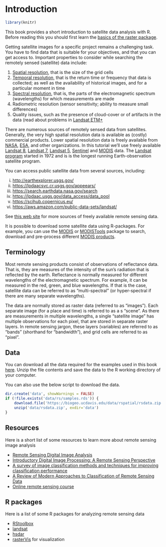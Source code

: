 # Introduction

```r
library(knitr)
```

This book provides a short introduction to satellite data analysis with R. Before reading this you should first learn the [basics of the raster package](http://rspatial.org/raster/). 

Getting satellite images for a specific project remains a challenging task. You have to find data that is suitable for your objectives, and that you can get access to. Important properties to consider while searching the remotely sensed (satellite) data include:

1. [Spatial resolution](http://www.nrcan.gc.ca/node/9407), that is the size of the grid cells
2. [Temporal resolution](http://www.seos-project.eu/modules/remotesensing/remotesensing-c03-p05.html), that is the return time or frequency that data is collected; as well as the availability of historical images, and for a particular moment in time 
3. [Spectral resolution](http://www.seos-project.eu/modules/remotesensing/remotesensing-c03-p03.html), that is, the parts of the electromagnetic spectrum (wavelengths) for which measurements are made
4. Radiometric resolution (sensor sensitivity; ability to measure small differences)
5. Quality issues, such as the presence of cloud-cover or of artifacts in the data (read about problems in [Landsat ETM+](http://landsat.usgs.gov/products_slcoffbackground.php)


There are numerous sources of remotely sensed data from satellites. Generally, the very high spatial resolution data is available as (costly) commercial products. Lower spatial resolution data is freely available from [NASA](https://www.nasa.gov/), [ESA](https://www.esa.int/), and other organizations. In this tutorial we'll use freely available [Landsat 8](https://landsat.gsfc.nasa.gov/landsat-8/), [Landsat 7](https://landsat.gsfc.nasa.gov/landsat-7/), [Landsat 5](https://landsat.gsfc.nasa.gov/landsat-5/), [Sentinel](https://earth.esa.int/web/sentinel/user-guides/sentinel-2-msi) and [MODIS](https://lpdaac.usgs.gov/dataset_discovery/modis/modis_products_table) data. The [Landsat program](https://landsat.gsfc.nasa.gov/a-landsat-timeline/) started in 1972 and is is the longest running Earth-observation satellite program.

You can access public satellite data from several sources, including: 

i. <http://earthexplorer.usgs.gov/>
ii. <https://lpdaacsvc.cr.usgs.gov/appeears/>
iii. <https://search.earthdata.nasa.gov/search>
iv. <https://lpdaac.usgs.gov/data_access/data_pool>
v. <https://scihub.copernicus.eu/>
vi. <https://aws.amazon.com/public-data-sets/landsat/>

See [this web site](http://gisgeography.com/free-satellite-imagery-data-list/) for more sources of freely available remote sensing data.

It is possible to download some satellite data using R-packages. For example, you can use the [MODIS](https://cran.r-project.org/web/packages/MODIS/index.html) or [MODISTools](https://cran.r-project.org/web/packages/MODISTools/index.html) package to search, download and pre-process different [MODIS products](https://lpdaac.usgs.gov/dataset_discovery/modis/modis_products_table).


## Terminology

Most remote sensing products consist of observations of reflectance data. That is, they are measures of the intensity of the sun's radiation that is reflected by the earth. Reflectance is normally measured for different wavelengths of the electromagnetic spectrum. For example, it can be measured in the red, green, and blue wavelengths. If that is the case, satellite data can be referred to as "multi-spectral" (or hyper-spectral if there are many separate wavelengths).

The data are normally stored as raster data (referred to as "images"). Each separate image (for a place and time) is referred to as a s "scene". As there are measurements in multiple wavelengths, a single "satellite image" has multiple observations for each pixel, that are stored in separate raster layers. In remote sensing jargon, these layers (variables) are referred to as "bands" (shorthand for "bandwidth"), and grid cells are referred to as "pixel". 


## Data  

You can download all the data required for the examples used in this book [here](https://biogeo.ucdavis.edu/data/rspatial/rsdata.zip). Unzip the file contents and save the data to the R working directory of your computer.   

You can also use the below script to download the data.

```r
dir.create('data', showWarnings = FALSE)
if (!file.exists('data/rs/samples.rds')) {
	download.file('https://biogeo.ucdavis.edu/data/rspatial/rsdata.zip', dest = 'data/rsdata.zip')
	unzip('data/rsdata.zip', exdir='data')
}
```



## Resources

Here is a short list of some resources to learn more about remote sensing image analysis
  
- [Remote Sensing Digital Image Analysis](http://www.springer.com/us/book/9783642300615)  
- [Introductory Digital Image Processing: A Remote Sensing   Perspective](https://www.pearsonhighered.com/program/Jensen-Introductory-Digital-Image-Processing-A-Remote-Sensing-Perspective-4th-Edition/PGM30020.html)   
- [A survey of image classification methods and techniques for improving classification performance](http://www.tandfonline.com/doi/pdf/10.1080/01431160600746456)  
- [A Review of Modern Approaches to Classification of Remote Sensing Data](http://link.springer.com/chapter/10.1007%2F978-94-007-7969-3_9)  
- [Online remote sensing course](http://nptel.ac.in/courses/105108077/)  


## R packages

Here is a list of some R packages for analyzing remote sensing data 

- [RStoolbox](https://cran.r-project.org/web/packages/RStoolbox/index.html)  
- [landsat](https://cran.r-project.org/web/packages/landsat/index.html)  
- [hsdar](https://cran.r-project.org/web/packages/hsdar/index.html)  
- [rasterVis](https://cran.r-project.org/web/packages/rasterVis/index.html) for visualization 
